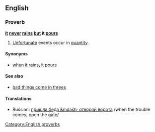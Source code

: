 ==English==
===Proverb===
'''[[it]] [[never]] [[rain]]s [[but]] it [[pour]]s'''
#[[Unfortunate]] events occur in [[quantity]].
====Synonyms====
*[[when it rains, it pours]]
====See also====
*[[bad things come in threes]]
====Translations====
*Russian: [[пришла беда &mdash; отворяй ворота]] /when the trouble comes, open the gate/

[[Category:English proverbs]]